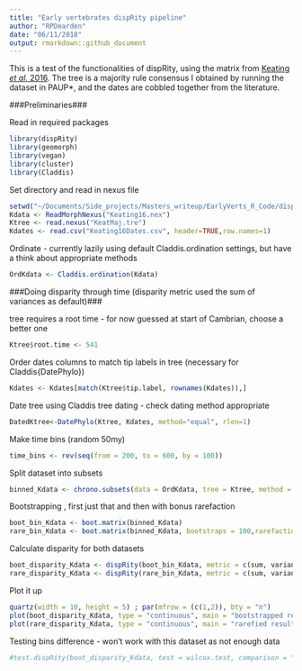 ```yaml
---
title: "Early vertebrates dispRity pipeline"
author: "RPDearden"
date: "06/11/2018"
output: rmarkdown::github_document
---
```


This is a test of the functionalities of dispRity, using the matrix from [Keating *et al.* 2016](http://rspb.royalsocietypublishing.org/content/283/1826/20152917).  The tree is a majority rule consensus I obtained by running the dataset in PAUP*, and the dates are cobbled together from the literature. 

###Preliminaries###

Read in required packages

```r
library(dispRity)
library(geomorph)
library(vegan)
library(cluster)
library(Claddis)
```

Set directory and read in nexus file

```r
setwd("~/Documents/Side_projects/Masters_writeup/EarlyVerts_R_Code/dispRity_Pipeline")
Kdata <- ReadMorphNexus("Keating16.nex")
Ktree <- read.nexus("KeatMaj.tre")
Kdates <- read.csv("Keating16Dates.csv", header=TRUE,row.names=1)
```

Ordinate - currently lazily using default Claddis.ordination settings, but have a think about appropriate methods
```r
OrdKdata <- Claddis.ordination(Kdata)
```


###Doing disparity through time (disparity metric used the sum of variances as default)###


tree requires a root time - for now guessed at start of Cambrian, choose a better one

```r
Ktree$root.time <- 541
```

Order dates columns to match tip labels in tree (necessary for Claddis{DatePhylo})
```r
Kdates <- Kdates[match(Ktree$tip.label, rownames(Kdates)),]
```

Date tree using Claddis tree dating - check dating method appropriate
```r
DatedKtree<-DatePhylo(Ktree, Kdates, method="equal", rlen=1)
```

Make time bins (random 50my)
```r
time_bins <- rev(seq(from = 200, to = 600, by = 100))
```

Split dataset into subsets
```r
binned_Kdata <- chrono.subsets(data = OrdKdata, tree = Ktree, method = "discrete", time = time_bins, inc.nodes = FALSE,FADLAD = Kdates)
```

Bootstrapping , first just that and then with bonus rarefaction
```r
boot_bin_Kdata <- boot.matrix(binned_Kdata)
rare_bin_Kdata <- boot.matrix(binned_Kdata, bootstraps = 100,rarefaction = 6)
```

Calculate disparity for both datasets
```r
boot_disparity_Kdata <- dispRity(boot_bin_Kdata, metric = c(sum, variances))
rare_disparity_Kdata <- dispRity(rare_bin_Kdata, metric = c(sum, variances))
```

Plot it up
```r
quartz(width = 10, height = 5) ; par(mfrow = (c(1,2)), bty = "n")
plot(boot_disparity_Kdata, type = "continuous", main = "bootstrapped results")
plot(rare_disparity_Kdata, type = "continuous", main = "rarefied results")
```

Testing bins difference - won't work with this dataset as not enough data
```r
#test.dispRity(boot_disparity_Kdata, test = wilcox.test, comparison = "sequential",correction = "bonferroni")
```

